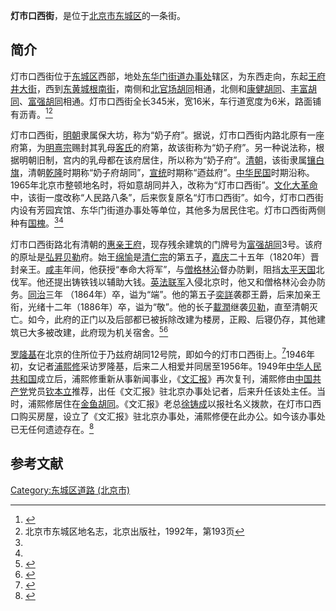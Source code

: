 {{Coord|39.9184584|116.4089177|type:landmark_region:CN-11_source:GoogleMaps|display=title}}
{{Infobox China Road
|路牌类型 = Beijing
|道路方向 = WE
|中文道路名称 = 灯市口西街
|道路名称拼音 = DENGSHIKOUXI JIE
|图片 =
|图片说明 = 
|道路属性 = 
|道路总长度 = 
|车速限制 = 
|行车线数量 = 
|所在地区 = [[北京市|北京市]][[东城区_(北京市)|东城区]]
|起点 = [[王府井大街|王府井大街]]
|终点 = [[东黄城根南街|东黄城根南街]]
|路段主要建筑 = 
}}

'''灯市口西街'''，是位于[[北京市|北京市]][[东城区_(北京市)|东城区]]的一条街。

==简介==
灯市口西街位于[[东城区_(北京市)|东城区]]西部，地处[[东华门街道|东华门街道办事处]]辖区，为东西走向，东起[[王府井大街|王府井大街]]，西到[[东黄城根南街|东黄城根南街]]，南侧和[[北官场胡同|北官场胡同]]相通，北侧和[[康健胡同|康健胡同]]、[[丰富胡同|丰富胡同]]、[[富强胡同|富强胡同]]相通。灯市口西街全长345米，宽16米，车行道宽度为6米，路面铺有沥青。<ref name=dhly>{{Cite web |url=http://www.bjdclib.com/subdb/laneculture/lane/201004/t20100429_32678.html |title=灯市口西街，东华流韵，2010-04-29 |access-date=2014-05-21 |archive-date=2016-03-04 |archive-url=https://web.archive.org/web/20160304202319/http://www.bjdclib.com/subdb/laneculture/lane/201004/t20100429_32678.html |dead-url=no }}</ref><ref name=dcq>北京市东城区地名志，北京出版社，1992年，第193页</ref>

灯市口西街，[[明朝|明朝]]隶属保大坊，称为“奶子府”。据说，灯市口西街内路北原有一座府第，为[[明熹宗|明熹宗]]赐封其乳母[[客氏|客氏]]的府第，故该街称为“奶子府”。另一种说法称，根据明朝旧制，宫内的乳母都在该府居住，所以称为“奶子府”。[[清朝|清朝]]，该街隶属[[镶白旗|镶白旗]]，清朝[[乾隆|乾隆]]时期称“奶子府胡同”，[[宣统|宣统]]时期称“迺兹府”。[[中华民国|中华民国]]时期沿称。1965年北京市整顿地名时，将如意胡同并入，改称为“灯市口西街”。[[文化大革命|文化大革命]]中，该街一度改称“人民路八条”，后来恢复原名“灯市口西街”。如今，灯市口西街内设有芳园宾馆、东华门街道办事处等单位，其他多为居民住宅。灯市口西街两侧种有[[国槐|国槐]]。<ref name=dhly/><ref name=dcq/>

灯市口西街路北有清朝的[[惠亲王府|惠亲王府]]，现存残余建筑的门牌号为[[富强胡同|富强胡同]]3号。该府的原址是[[弘昇|弘昇]][[贝勒|贝勒]]府。始王[[绵愉|绵愉]]是[[清仁宗|清仁宗]]的第五子，[[嘉庆|嘉庆]]二十五年（1820年）晋封亲王。[[咸丰|咸丰]]年间，他获授“奉命大将军”，与[[僧格林沁|僧格林沁]]督办防剿，阻挡[[太平天国|太平天国]]北伐军。他还提出铸铁钱以辅助大钱。[[英法联军|英法联军]]入侵北京时，他又和僧格林沁会办防务。[[同治|同治]]三年 （1864年）卒，谥为“端”。他的第五子[[奕詳|奕詳]]袭郡王爵，后来加亲王衔，光绪十二年（1886年）卒，谥为“敬”。他的长子[[載潤|載潤]]继袭[[贝勒|贝勒]]，直至清朝灭亡。如今，此府的正门以及后部都已被拆除改建为楼房，正殿、后寝仍存，其他建筑已大多被改建，此府现为机关宿舍。<ref>{{Cite web |url=http://www.bj.chinanews.com/news/2005/2005-07-27/1/5902.html |title=北京王府（1），北京网，2005-07-27 |access-date=2014-05-21 |archive-date=2014-05-21 |archive-url=https://web.archive.org/web/20140521162831/http://www.bj.chinanews.com/news/2005/2005-07-27/1/5902.html |dead-url=no }}</ref><ref>{{Cite web |url=http://www.bjdclib.com/subdb/laneculture/lane/200906/t20090610_1666.html |title=富强胡同，东华流韵，2009-06-10 |access-date=2014-05-21 |archive-date=2016-03-04 |archive-url=https://web.archive.org/web/20160304110735/http://www.bjdclib.com/subdb/laneculture/lane/200906/t20090610_1666.html |dead-url=no }}</ref>

[[罗隆基|罗隆基]]在北京的住所位于乃兹府胡同12号院，即如今的灯市口西街上。<ref>{{Cite web |url=http://www.bjdclib.com/subdb/laneculture/famousperson/201004/t20100429_32685.html |title=罗隆基，东华流韵，2010-04-29 |access-date=2014-05-21 |archive-date=2016-03-04 |archive-url=https://web.archive.org/web/20160304132256/http://www.bjdclib.com/subdb/laneculture/famousperson/201004/t20100429_32685.html |dead-url=no }}</ref>1946年初，女记者[[浦熙修|浦熙修]]采访罗隆基，后来二人相爱并同居至1956年。1949年[[中华人民共和国|中华人民共和国]]成立后，浦熙修重新从事新闻事业，《[[文汇报_(香港)|文汇报]]》再次复刊，浦熙修由[[中国共产党|中国共产党]]党员[[钦本立|钦本立]]推荐，出任《文汇报》驻北京办事处记者，后来升任该处主任。当时，浦熙修居住在[[金鱼胡同|金鱼胡同]]。《文汇报》老总[[徐铸成|徐铸成]]以报社名义拨款，在灯市口西口购买房屋，设立了《文汇报》驻北京办事处，浦熙修便在此办公。如今该办事处已无任何遗迹存在。<ref>{{Cite web |url=http://www.bjdclib.com/subdb/laneculture/famousperson/201004/t20100429_32690.html |title=浦熙修，东华流韵，2010-04-29 |accessdate=2014-05-21 |archive-date=2015-04-02 |archive-url=https://web.archive.org/web/20150402092754/http://www.bjdclib.com/subdb/laneculture/famousperson/201004/t20100429_32690.html |dead-url=no }}</ref>

==参考文献==
{{reflist}}

[[Category:东城区道路_(北京市)|Category:东城区道路 (北京市)]]
